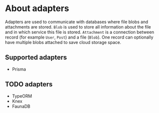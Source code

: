 # About adapters

Adapters are used to communicate with databases where file blobs and attachments are
stored. `Blob` is used to store all information about the file and in which service
this file is stored. `Attachment` is a connection between record (for example
`User`, `Post`) and a file (`Blob`). One record can optionally have multiple blobs
attached to save cloud storage space.

## Supported adapters

* Prisma

## TODO adapters

* TypeORM
* Knex
* FaunaDB
